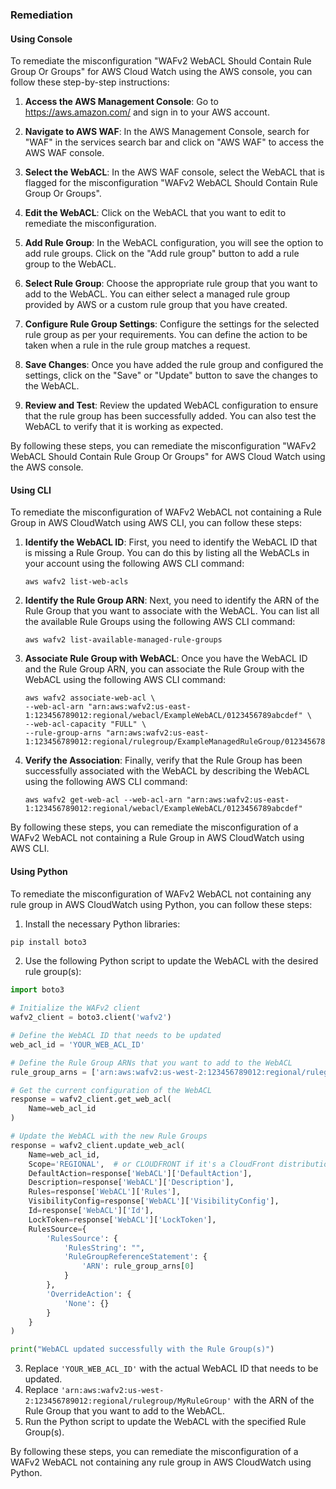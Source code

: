 ### Remediation

#### Using Console

To remediate the misconfiguration "WAFv2 WebACL Should Contain Rule Group Or Groups" for AWS Cloud Watch using the AWS console, you can follow these step-by-step instructions:

1. **Access the AWS Management Console**: Go to https://aws.amazon.com/ and sign in to your AWS account.

2. **Navigate to AWS WAF**: In the AWS Management Console, search for "WAF" in the services search bar and click on "AWS WAF" to access the AWS WAF console.

3. **Select the WebACL**: In the AWS WAF console, select the WebACL that is flagged for the misconfiguration "WAFv2 WebACL Should Contain Rule Group Or Groups".

4. **Edit the WebACL**: Click on the WebACL that you want to edit to remediate the misconfiguration.

5. **Add Rule Group**: In the WebACL configuration, you will see the option to add rule groups. Click on the "Add rule group" button to add a rule group to the WebACL.

6. **Select Rule Group**: Choose the appropriate rule group that you want to add to the WebACL. You can either select a managed rule group provided by AWS or a custom rule group that you have created.

7. **Configure Rule Group Settings**: Configure the settings for the selected rule group as per your requirements. You can define the action to be taken when a rule in the rule group matches a request.

8. **Save Changes**: Once you have added the rule group and configured the settings, click on the "Save" or "Update" button to save the changes to the WebACL.

9. **Review and Test**: Review the updated WebACL configuration to ensure that the rule group has been successfully added. You can also test the WebACL to verify that it is working as expected.

By following these steps, you can remediate the misconfiguration "WAFv2 WebACL Should Contain Rule Group Or Groups" for AWS Cloud Watch using the AWS console.

#### Using CLI

To remediate the misconfiguration of WAFv2 WebACL not containing a Rule Group in AWS CloudWatch using AWS CLI, you can follow these steps:

1. **Identify the WebACL ID**: First, you need to identify the WebACL ID that is missing a Rule Group. You can do this by listing all the WebACLs in your account using the following AWS CLI command:
   ```
   aws wafv2 list-web-acls
   ```

2. **Identify the Rule Group ARN**: Next, you need to identify the ARN of the Rule Group that you want to associate with the WebACL. You can list all the available Rule Groups using the following AWS CLI command:
   ```
   aws wafv2 list-available-managed-rule-groups
   ```

3. **Associate Rule Group with WebACL**: Once you have the WebACL ID and the Rule Group ARN, you can associate the Rule Group with the WebACL using the following AWS CLI command:
   ```
   aws wafv2 associate-web-acl \
   --web-acl-arn "arn:aws:wafv2:us-east-1:123456789012:regional/webacl/ExampleWebACL/0123456789abcdef" \
   --web-acl-capacity "FULL" \
   --rule-group-arns "arn:aws:wafv2:us-east-1:123456789012:regional/rulegroup/ExampleManagedRuleGroup/0123456789abcdef"
   ```

4. **Verify the Association**: Finally, verify that the Rule Group has been successfully associated with the WebACL by describing the WebACL using the following AWS CLI command:
   ```
   aws wafv2 get-web-acl --web-acl-arn "arn:aws:wafv2:us-east-1:123456789012:regional/webacl/ExampleWebACL/0123456789abcdef"
   ```

By following these steps, you can remediate the misconfiguration of a WAFv2 WebACL not containing a Rule Group in AWS CloudWatch using AWS CLI.

#### Using Python

To remediate the misconfiguration of WAFv2 WebACL not containing any rule group in AWS CloudWatch using Python, you can follow these steps:

1. Install the necessary Python libraries:
```bash
pip install boto3
```

2. Use the following Python script to update the WebACL with the desired rule group(s):
```python
import boto3

# Initialize the WAFv2 client
wafv2_client = boto3.client('wafv2')

# Define the WebACL ID that needs to be updated
web_acl_id = 'YOUR_WEB_ACL_ID'

# Define the Rule Group ARNs that you want to add to the WebACL
rule_group_arns = ['arn:aws:wafv2:us-west-2:123456789012:regional/rulegroup/MyRuleGroup']

# Get the current configuration of the WebACL
response = wafv2_client.get_web_acl(
    Name=web_acl_id
)

# Update the WebACL with the new Rule Groups
response = wafv2_client.update_web_acl(
    Name=web_acl_id,
    Scope='REGIONAL',  # or CLOUDFRONT if it's a CloudFront distribution
    DefaultAction=response['WebACL']['DefaultAction'],
    Description=response['WebACL']['Description'],
    Rules=response['WebACL']['Rules'],
    VisibilityConfig=response['WebACL']['VisibilityConfig'],
    Id=response['WebACL']['Id'],
    LockToken=response['WebACL']['LockToken'],
    RulesSource={
        'RulesSource': {
            'RulesString': "",
            'RuleGroupReferenceStatement': {
                'ARN': rule_group_arns[0]
            }
        },
        'OverrideAction': {
            'None': {}
        }
    }
)

print("WebACL updated successfully with the Rule Group(s)")
```

3. Replace `'YOUR_WEB_ACL_ID'` with the actual WebACL ID that needs to be updated.
4. Replace `'arn:aws:wafv2:us-west-2:123456789012:regional/rulegroup/MyRuleGroup'` with the ARN of the Rule Group that you want to add to the WebACL.
5. Run the Python script to update the WebACL with the specified Rule Group(s).

By following these steps, you can remediate the misconfiguration of a WAFv2 WebACL not containing any rule group in AWS CloudWatch using Python.

